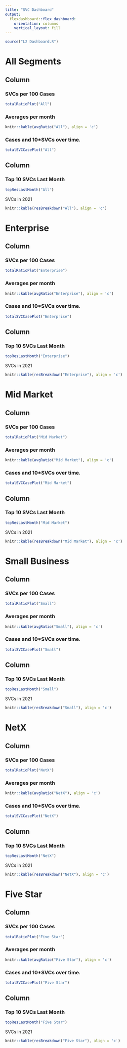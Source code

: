 ---
title: "SVC Dashboard"
output: 
  flexdashboard::flex_dashboard:
    orientation: columns
    vertical_layout: fill
---

```{r setup, include=FALSE}
source("L2 Dashboard.R")
```
All Segments
===================================== 

Column {data-width=350}
-----------------------------------------------------------------------

### SVCs per 100 Cases

```{r}
totalRatioPlot("All")
```

### Averages per month

<!-- ```{r} -->
<!-- knitr::kable(totalRatio("All"), align = 'c') -->
<!-- ``` -->

```{r, fig.height=1}
knitr::kable(avgRatio("All"), align = 'c')
```

### Cases and 10*SVCs over time.

```{r}
totalSVCCasePlot("All")
```

Column {data-width=500}
---------------------------------------------

### Top 10 SVCs Last Month

```{r}
topResLastMonth("All")
```
SVCs in 2021
```{r}
knitr::kable(resBreakdown("All"), align = 'c')
```

Enterprise
=====================================

Column {data-width=350}
-----------------------------------------------------------------------

### SVCs per 100 Cases
```{r}
totalRatioPlot("Enterprise")
```

### Averages per month

<!-- ```{r} -->
<!-- knitr::kable(totalRatio("Enterprise"), align = 'c') -->
<!-- ``` -->

```{r, fig.height=1}
knitr::kable(avgRatio("Enterprise"), align = 'c')
```

### Cases and 10*SVCs over time.

```{r}
totalSVCCasePlot("Enterprise")
```

Column {data-width=500}
-----------------------------------------------------------------------
### Top 10 SVCs Last Month
```{r}
topResLastMonth("Enterprise")
```
SVCs in 2021
```{r}
knitr::kable(resBreakdown("Enterprise"), align = 'c')
```


Mid Market 
===================================== 
Column {data-width=350}
-----------------------------------------------------------------------

### SVCs per 100 Cases
```{r}
totalRatioPlot("Mid Market")
```

### Averages per month

<!-- ```{r} -->
<!-- knitr::kable(totalRatio("Mid Market"), align = 'c') -->
<!-- ``` -->

```{r, fig.height=1}
knitr::kable(avgRatio("Mid Market"), align = 'c')
```

### Cases and 10*SVCs over time.

```{r}
totalSVCCasePlot("Mid Market")
```


Column {data-width=500}
-----------------------------------------------------------------------
### Top 10 SVCs Last Month
```{r}
topResLastMonth("Mid Market")
```
SVCs in 2021
```{r}
knitr::kable(resBreakdown("Mid Market"), align = 'c')
```


Small Business
===================================== 
Column {data-width=350}
-----------------------------------------------------------------------

### SVCs per 100 Cases
```{r}
totalRatioPlot("Small")
```

### Averages per month

<!-- ```{r} -->
<!-- knitr::kable(totalRatio("Small"), align = 'c') -->
<!-- ``` -->

```{r, fig.height=1}
knitr::kable(avgRatio("Small"), align = 'c')
```

### Cases and 10*SVCs over time.

```{r}
totalSVCCasePlot("Small")
```


Column {data-width=500}
-----------------------------------------------------------------------
### Top 10 SVCs Last Month
```{r}
topResLastMonth("Small")
```
SVCs in 2021
```{r}
knitr::kable(resBreakdown("Small"), align = 'c')
```


NetX
===================================== 
Column {data-width=350}
-----------------------------------------------------------------------

### SVCs per 100 Cases
```{r}
totalRatioPlot("NetX")
```

### Averages per month

<!-- ```{r} -->
<!-- knitr::kable(totalRatio("NetX"), align = 'c') -->
<!-- ``` -->

```{r, fig.height=1}
knitr::kable(avgRatio("NetX"), align = 'c')
```

### Cases and 10*SVCs over time.

```{r}
totalSVCCasePlot("NetX")
```


Column {data-width=500}
-----------------------------------------------------------------------
### Top 10 SVCs Last Month
```{r}
topResLastMonth("NetX")
```
SVCs in 2021
```{r}
knitr::kable(resBreakdown("NetX"), align = 'c')
```

Five Star
===================================== 
Column {data-width=350}
-----------------------------------------------------------------------

### SVCs per 100 Cases
```{r}
totalRatioPlot("Five Star")
```

### Averages per month

<!-- ```{r} -->
<!-- knitr::kable(totalRatio("Five Star"), align = 'c') -->
<!-- ``` -->

```{r, fig.height=1}
knitr::kable(avgRatio("Five Star"), align = 'c')
```

### Cases and 10*SVCs over time.

```{r}
totalSVCCasePlot("Five Star")
```


Column {data-width=500}
-----------------------------------------------------------------------
### Top 10 SVCs Last Month
```{r}
topResLastMonth("Five Star")
```
SVCs in 2021
```{r}
knitr::kable(resBreakdown("Five Star"), align = 'c')
```

<!-- Need to figure out method to select quarters and compare resolution numbers between two quarters -->

<!-- Not Coded -->
<!-- =====================================  -->
<!-- Column {data-width=350} -->
<!-- ----------------------------------------------------------------------- -->
<!-- ### Not Coded Resolution or Subresolution -->
<!-- ```{r} -->
<!-- knitr::kable(na_per) -->
<!-- ``` -->

<!-- Column {data-width=350} -->
<!-- ----------------------------------------------------------------------- -->
<!-- ### Recently Not Coded -->
<!-- ```{r} -->
<!-- knitr::kable(recent_na) -->
<!-- ``` -->
